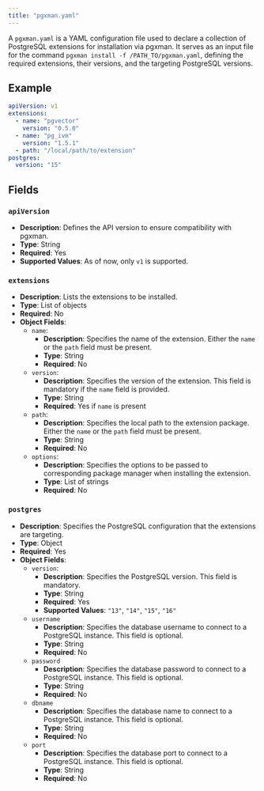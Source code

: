 ```yaml
---
title: "pgxman.yaml"
---
```


A `pgxman.yaml` is a YAML configuration file used to declare a collection of PostgreSQL extensions for installation via pgxman.
It serves as an input file for the command `pgxman install -f /PATH_TO/pgxman.yaml`, defining the required extensions, their versions,
and the targeting PostgreSQL versions.

## Example

```yaml
apiVersion: v1
extensions:
  - name: "pgvector"
    version: "0.5.0"
  - name: "pg_ivm"
    version: "1.5.1"
  - path: "/local/path/to/extension"
postgres:
  version: "15"
```

## Fields

### `apiVersion`

- **Description**: Defines the API version to ensure compatibility with pgxman.
- **Type**: String
- **Required**: Yes
- **Supported Values**: As of now, only `v1` is supported.

### `extensions`

- **Description**: Lists the extensions to be installed.
- **Type**: List of objects
- **Required**: No
- **Object Fields**:
  - `name`:
    - **Description**: Specifies the name of the extension. Either the `name` or the `path` field must be present.
    - **Type**: String
    - **Required**: No
  - `version`:
    - **Description**: Specifies the version of the extension. This field is mandatory if the `name` field is provided.
    - **Type**: String
    - **Required**: Yes if `name` is present
  - `path`:
    - **Description**: Specifies the local path to the extension package. Either the `name` or the `path` field must be present.
    - **Type**: String
    - **Required**: No
  - `options`:
    - **Description**: Specifies the options to be passed to corresponding package manager when installing the extension.
    - **Type**: List of strings
    - **Required**: No

### `postgres`

- **Description**: Specifies the PostgreSQL configuration that the extensions are targeting.
- **Type**: Object
- **Required**: Yes
- **Object Fields**:
  - `version`:
    - **Description**: Specifies the PostgreSQL version. This field is mandatory.
    - **Type**: String
    - **Required**: Yes
    - **Supported Values**: `"13"`, `"14"`, `"15"`, `"16"`
  - `username`
    - **Description**: Specifies the database username to connect to a PostgreSQL instance. This field is optional.
    - **Type**: String
    - **Required**: No
  - `password`
    - **Description**: Specifies the database password to connect to a PostgreSQL instance. This field is optional.
    - **Type**: String
    - **Required**: No
  - `dbname`
    - **Description**: Specifies the database name to connect to a PostgreSQL instance. This field is optional.
    - **Type**: String
    - **Required**: No
  - `port`
    - **Description**: Specifies the database port to connect to a PostgreSQL instance. This field is optional.
    - **Type**: String
    - **Required**: No
